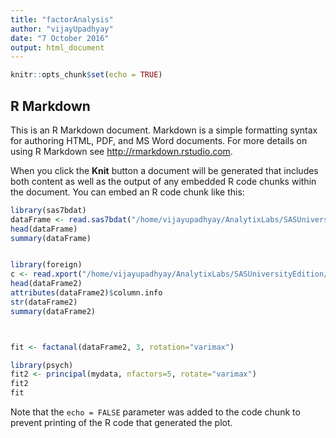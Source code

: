```yaml
---
title: "factorAnalysis"
author: "vijayUpadhyay"
date: "7 October 2016"
output: html_document
---
```


```r
knitr::opts_chunk$set(echo = TRUE)
```

## R Markdown

This is an R Markdown document. Markdown is a simple formatting syntax for authoring HTML, PDF, and MS Word documents. For more details on using R Markdown see <http://rmarkdown.rstudio.com>.

When you click the **Knit** button a document will be generated that includes both content as well as the output of any embedded R code chunks within the document. You can embed an R code chunk like this:

```r
library(sas7bdat)
dataFrame <- read.sas7bdat("/home/vijayupadhyay/AnalytixLabs/SASUniversityEdition/myfolders/sampleDataset/SAQ.sas7bdat")
head(dataFrame)
summary(dataFrame)


library(foreign)
c <- read.xport("/home/vijayupadhyay/AnalytixLabs/SASUniversityEdition/myfolders/sampleDataset/SAQ.sas7bdat")
head(dataFrame2)
attributes(dataFrame2)$column.info
str(dataFrame2)
summary(dataFrame2)



fit <- factanal(dataFrame2, 3, rotation="varimax")

library(psych)
fit2 <- principal(mydata, nfactors=5, rotate="varimax")
fit2
fit
```

Note that the `echo = FALSE` parameter was added to the code chunk to prevent printing of the R code that generated the plot.

